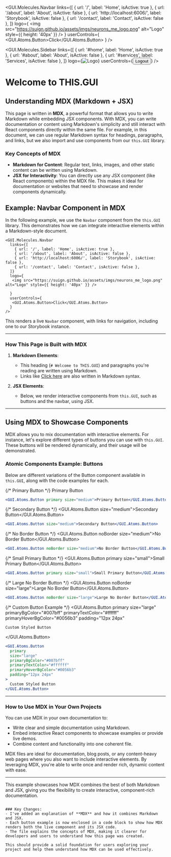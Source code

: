 
<GUI.Molecules.Navbar
  links={[
    { url: '/', label: 'Home', isActive: true },
    { url: '/about', label: 'About', isActive: false },
    { url: 'http://localhost:6006/', label: 'Storybook', isActive: false },
    { url: '/contact', label: 'Contact', isActive: false },
  ]}
  logo={
    <img src="https://suign.github.io/assets/imgs/neurons_me_logo.png" alt="Logo" style={{ height: '40px' }} />
  }
  userControls={
    <GUI.Atoms.Button>Click</GUI.Atoms.Button>
  }
/>

<GUI.Molecules.Sidebar
  links={[
    { url: '#home', label: 'Home', isActive: true },
    { url: '#about', label: 'About', isActive: false },
    { url: '#services', label: 'Services', isActive: false },
  ]}
  logo={<img src="https://example.com/logo.png" alt="Logo" />}
  userControls={<button>Logout</button>}
/>

# Welcome to THIS.GUI

## Understanding MDX (Markdown + JSX)
This page is written in **MDX**, a powerful format that allows you to write Markdown while embedding JSX components. With MDX, you can write documentation or content using Markdown's simplicity and still interact with React components directly within the same file.
For example, in this document, we can use regular Markdown syntax for headings, paragraphs, and links, but we also import and use components from our `this.GUI` library.

### Key Concepts of MDX
- **Markdown for Content**: Regular text, links, images, and other static content can be written using Markdown.
- **JSX for Interactivity**: You can directly use any JSX component (like React components) within the MDX file. This makes it ideal for documentation or websites that need to showcase and render components dynamically.

## Example: Navbar Component in MDX
In the following example, we use the `Navbar` component from the `this.GUI` library. This demonstrates how we can integrate interactive elements within a Markdown-style document.



```mdx
<GUI.Molecules.Navbar
  links={[
    { url: '/', label: 'Home', isActive: true },
    { url: '/about', label: 'About', isActive: false },
    { url: 'http://localhost:6006/', label: 'Storybook', isActive: false },
    { url: '/contact', label: 'Contact', isActive: false },
  ]}
  logo={
   <img src="https://suign.github.io/assets/imgs/neurons_me_logo.png" alt="Logo" style={{ height: '40px' }} />

  }
  userControls={
   <GUI.Atoms.Button>Click</GUI.Atoms.Button>
  }
/>
```

This renders a live `Navbar` component, with links for navigation, including one to our Storybook instance.

---

### How This Page is Built with MDX
1. **Markdown Elements**: 
    - This heading (`# Welcome to THIS.GUI`) and paragraphs you're reading are written using Markdown.
    - Links like [Click here](https://example.com) are also written in Markdown syntax.

2. **JSX Elements**: 
    - Below, we render interactive components from `this.GUI`, such as buttons and the navbar, using JSX.

---

## Using MDX to Showcase Components
MDX allows you to mix documentation with interactive elements. For instance, let's explore different types of buttons you can use with `this.GUI`. These buttons will be rendered dynamically, and their usage will be demonstrated.

### **Atomic Components Example: Buttons**
Below are different variations of the Button component available in `this.GUI`, along with the code examples for each.

<div>
  {/* Primary Button */}
  <GUI.Atoms.Button primary size="medium">Primary Button</GUI.Atoms.Button>

  ```jsx
  <GUI.Atoms.Button primary size="medium">Primary Button</GUI.Atoms.Button>
  ```

  {/* Secondary Button */}
  <GUI.Atoms.Button size="medium">Secondary Button</GUI.Atoms.Button>

  ```jsx
  <GUI.Atoms.Button size="medium">Secondary Button</GUI.Atoms.Button>
  ```

  {/* No Border Button */}
  <GUI.Atoms.Button noBorder size="medium">No Border Button</GUI.Atoms.Button>

  ```jsx
  <GUI.Atoms.Button noBorder size="medium">No Border Button</GUI.Atoms.Button>
  ```

  {/* Small Primary Button */}
  <GUI.Atoms.Button primary size="small">Small Primary Button</GUI.Atoms.Button>

  ```jsx
  <GUI.Atoms.Button primary size="small">Small Primary Button</GUI.Atoms.Button>
  ```

  {/* Large No Border Button */}
  <GUI.Atoms.Button noBorder size="large">Large No Border Button</GUI.Atoms.Button>

  ```jsx
  <GUI.Atoms.Button noBorder size="large">Large No Border Button</GUI.Atoms.Button>
  ```

  {/* Custom Button Example */}
  <GUI.Atoms.Button
    primary
    size="large"
    primaryBgColor="#007bff"
    primaryTextColor="#ffffff"
    primaryHoverBgColor="#0056b3"
    padding="12px 24px"
  >
    Custom Styled Button
  </GUI.Atoms.Button>

  ```jsx
  <GUI.Atoms.Button
    primary
    size="large"
    primaryBgColor="#007bff"
    primaryTextColor="#ffffff"
    primaryHoverBgColor="#0056b3"
    padding="12px 24px"
  >
    Custom Styled Button
  </GUI.Atoms.Button>
  ```
</div>

---

### How to Use MDX in Your Own Projects
You can use MDX in your own documentation to:

- Write clear and simple documentation using Markdown.
- Embed interactive React components to showcase examples or provide live demos.
- Combine content and functionality into one coherent file.

MDX files are ideal for documentation, blog posts, or any content-heavy web pages where you also want to include interactive elements. By leveraging MDX, you're able to write once and render rich, dynamic content with ease.

---

This example showcases how MDX combines the best of both Markdown and JSX, giving you the flexibility to create interactive, component-rich documentation.
```

### Key Changes:
- I've added an explanation of **MDX** and how it combines Markdown and JSX.
- Each button example is now enclosed in a code block to show how MDX renders both the live component and its JSX code.
- The file explains the concepts of MDX, making it clearer for developers and users to understand how this page was created. 

This should provide a solid foundation for users exploring your project and help them understand how MDX can be used effectively.